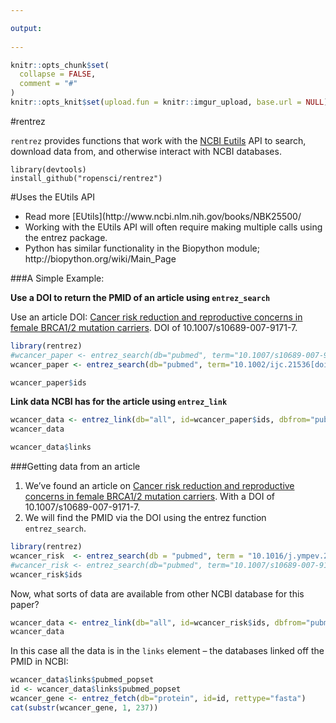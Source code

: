 ```yaml
---

output:
  
---
```


```r
knitr::opts_chunk$set(
  collapse = FALSE,
  comment = "#"
)
knitr::opts_knit$set(upload.fun = knitr::imgur_upload, base.url = NULL)  

```

#rentrez

`rentrez` provides functions that work with the [NCBI Eutils](http://www.ncbi.nlm.nih.gov/books/NBK25500/)
API to search, download data from, and otherwise interact with NCBI databases.

```
library(devtools)
install_github("ropensci/rentrez")
```

#Uses the EUtils API

* Read more [EUtils](http://www.ncbi.nlm.nih.gov/books/NBK25500/
* Working with the EUtils API will often require making multiple calls using the entrez package.
* Python has similar functionality in the Biopython module; http://biopython.org/wiki/Main_Page

###A Simple Example:

**Use a DOI to return the PMID of an article using `entrez_search`** 

Use an article DOI: 
[Cancer risk reduction and reproductive concerns in female BRCA1/2 mutation carriers](http://dx.doi.org/10.1007/s10689-007-9171-7). DOI of 10.1007/s10689-007-9171-7. 

```r
library(rentrez)
#wcancer_paper <- entrez_search(db="pubmed", term="10.1007/s10689-007-9171-7[doi]")
wcancer_paper <- entrez_search(db="pubmed", term="10.1002/ijc.21536[doi]")

wcancer_paper$ids
```

**Link data NCBI has for the article using `entrez_link`** 

```r
wcancer_data <- entrez_link(db="all", id=wcancer_paper$ids, dbfrom="pubmed")
wcancer_data
```
```r
wcancer_data$links
```

###Getting data from an article

1. We've found an article on [Cancer risk reduction and reproductive concerns in female BRCA1/2 mutation carriers](http://dx.doi.org/10.1007/s10689-007-9171-7). With a DOI of 10.1007/s10689-007-9171-7. 
2. We will find the PMID via the DOI using the entrez function `entrez_search`.

```r
library(rentrez)
wcancer_risk  <- entrez_search(db = "pubmed", term = "10.1016/j.ympev.2010.07.013[doi]")
#wcancer_risk <- entrez_search(db="pubmed", term="10.1007/s10689-007-9171-7[doi]")
wcancer_risk$ids
```

Now, what sorts of data are available from other NCBI database for this paper?

```r
wcancer_data <- entrez_link(db="all", id=wcancer_risk$ids, dbfrom="pubmed")
wcancer_data
```
In this case all the data is in the `links` element -- the databases linked off the PMID in NCBI:

```r
wcancer_data$links$pubmed_popset
id <- wcancer_data$links$pubmed_popset
wcancer_gene <- entrez_fetch(db="protein", id=id, rettype="fasta")
cat(substr(wcancer_gene, 1, 237))
```

